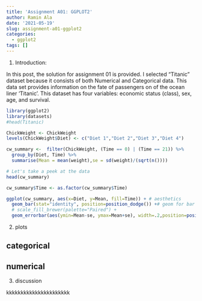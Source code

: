 ```yaml
---
title: 'Assignment A01: GGPLOT2'
author: Ramin Ala
date: '2021-05-19'
slug: assignment-a01-ggplot2
categories:
  - ggplot2
tags: []
---
```


1. Introduction:

  In this post, the solution for assignment 01 is provided. I selected "Titanic" dataset because it consists of both Numerical and Categorical data.
  This data set provides information on the fate of passengers on of the ocean liner ‘Titanic’. This dataset has four variables: economic status (class), sex, age, and survival.

```r
library(ggplot2)
library(datasets)
#head(Titanic)

ChickWeight <- ChickWeight
levels(ChickWeight$Diet) <- c("Diet 1","Diet 2","Diet 3","Diet 4")

cw_summary <-  filter(ChickWeight, (Time == 0) | (Time == 21)) %>%
  group_by(Diet, Time) %>%
  summarise(Mean = mean(weight),se = sd(weight)/(sqrt(n()))) 

# Let's take a peek at the data
head(cw_summary)

cw_summary$Time <- as.factor(cw_summary$Time) 

ggplot(cw_summary, aes(x=Diet, y=Mean, fill=Time)) + # aesthetics
  geom_bar(stat="identity", position=position_dodge()) +# geom for bar plots
  # scale_fill_brewer(palette="Paired") +
  geom_errorbar(aes(ymin=Mean-se, ymax=Mean+se), width=.2,position=position_dodge(.9))  #geom for error bars
```

2. plots

## categorical

## numerical



3. discussion


kkkkkkkkkkkkkkkkkkkkkk